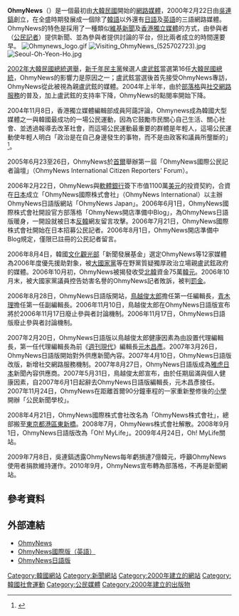 '''OhmyNews'''（{{lang-ko|'''오마이뉴스'''}}）是一個最初由[[大韓民國|大韓民國]]開始的[[網路媒體|網路媒體]]，2000年2月22日由[[吳連鎬|吳連鎬]]創立，在全盛時期發展成一個除了[[韓語|韓語]]以外還有[[日語|日語]]及[[英語|英語]]的三語網路媒體。OhmyNews的特色是採用了一種類似[[維基新聞|維基新聞]]及[[香港獨立媒體|香港獨立媒體]]的方式，由參與者（[[公民記者|公民記者]]）提供新聞、並為參與者提供討論的平台，但比兩者成立的時間還要早。
[[File:Ohmynews_logo.gif|thumb]]
[[File:Visiting_OhmyNews_(525702723).jpg|thumb]]
[[File:Seoul-Oh-Yeon-Ho.jpg|thumb]]

[[2002年大韓民國總統選舉|2002年大韓民國總統選舉]]，[[新千年民主黨|新千年民主黨]]候選人[[盧武鉉|盧武鉉]]當選第16任[[大韓民國總統|大韓民國總統]]，OhmyNews的影響力是原因之一；盧武鉉當選後首先接受OhmyNews專訪，OhmyNews從此被視為親盧武鉉的媒體。2004年上半年，由於[[部落格|部落格]]與[[社交網路服務|社交網路服務]]的普及，加上盧武鉉的支持率下降，OhmyNews的點閱率開始下降。

2004年11月8日，香港獨立媒體編輯部成員阿藹評論，Ohmynews成為韓國大型媒體之一與韓國最成功的一場公民運動，因為它鼓勵市民關心自己生活、關心社會、並透過報導去改革社會，而這場公民運動最重要的群體是年輕人，這場公民運動使年輕人明白「政治是在自己身邊發生的事物，而不是由政客和議員所壟斷的」<ref>{{cite news|author=阿藹|title=南韓市民記者打敗傳統媒體|url=http://www.inmediahk.net/node/2109|format=|publisher=香港獨立媒體|page=|date=2004-11-08|accessdate=2014-06-29|archive-date=2014-07-05|archive-url=https://web.archive.org/web/20140705224316/http://www.inmediahk.net/node/2109|dead-url=no}}</ref>。

2005年6月23至26日，OhmyNews於[[首爾|首爾]]舉辦第一屆「OhmyNews國際公民記者論壇」（OhmyNews International Citizen Reporters' Forum）。

2006年2月22日，OhmyNews與[[軟體銀行|軟體銀行]]簽下市值1100萬[[美元|美元]]的投資契約，合資在[[日本|日本]]成立「OhmyNews國際株式會社」（OhmyNews International）以主辦OhmyNews日語版網站「OhmyNews Japan」。2006年6月1日，OhmyNews國際株式會社開設官方部落格「OhmyNews開店準備中Blog」，為OhmyNews日語版暖身，一開設就被日本[[反韓情緒|反韓]]網友留言攻擊。2006年7月21日，OhmyNews國際株式會社開始在日本招募公民記者。2006年8月1日，OhmyNews開店準備中Blog規定，僅限已註冊的公民記者留言。

2006年8月4日，韓國[[文化觀光部|文化觀光部]]「新聞發展基金」選定OhmyNews等12家媒體為2006年度優先援助對象，被[[大國家黨|大國家黨]]等在野黨質疑獨厚政治立場親盧武鉉政府的媒體。2006年10月初，OhmyNews被揭發收受[[北韓|北韓]]資金75萬[[韓元|韓元]]。2006年10月末，被大國家黨議員控告妨害名譽的OhmyNews記者敗訴，被判[[罰金|罰金]]。

2006年8月28日，OhmyNews日語版開站，[[鳥越俊太郎|鳥越俊太郎]]擔任第一任編輯長，[[青木理|青木理]]擔任第一任副編輯長。2006年11月10日，鳥越俊太郎在OhmyNews日語版宣布將於2006年11月17日廢止參與者討論機制。2006年11月17日，OhmyNews日語版廢止參與者討論機制。

2007年2月20日，OhmyNews日語版以鳥越俊太郎健康因素為由設置代理編輯長，第一任代理編輯長為前《[[週刊現代|週刊現代]]》編輯長[[元木昌彥|元木昌彥]]。2007年3月26日，OhmyNews日語版開始對外供應新聞內容。2007年4月10日，OhmyNews日語版改版，新增社交網路服務機制。2007年8月27日，OhmyNews日語版成為[[雅虎日本|雅虎日本]]新聞內容供應商。2007年5月31日，鳥越俊太郎宣布，由於任期屆滿與個人健康因素，自2007年6月1日起辭去OhmyNews日語版編輯長，元木昌彥接任。2007年11月24日，OhmyNews在距離首爾90分鐘車程的一家重新整修後的[[小學|小學]]開辦「公民新聞學校」。

2008年4月21日，OhmyNews國際株式會社改名為「OhmyNews株式會社」，總部搬至[[東京都|東京都]][[港區_(東京都)|港區]][[東新橋|東新橋]]。2008年7月，OhmyNews株式會社解散。2008年9月1日，OhmyNews日語版改為「Oh! MyLife」。2009年4月24日，Oh! MyLife關站。

2009年7月8日，吳連鎬透露OhmyNews每年虧損達7億韓元，呼籲OhmyNews使用者捐款維持運作。2010年9月，OhmyNews宣布轉為部落格，不再是新聞網站。

==參考資料==
{{reflist}}

== 外部連結 ==
{{wikinews|:en:OhmyNews citizen reporters meet in Seoul, Korea|OhmyNews公民記者在韓國首爾開會}}
{{Commons category|OhmyNews}}
*[https://web.archive.org/web/20050321085550/http://www.ohmynews.com/ OhmyNews]
*[https://web.archive.org/web/20061115120036/http://english.ohmynews.com/ OhmyNews國際版（英語）]
*[https://web.archive.org/web/20140628040039/http://ohmynews.co.jp/ OhmyNews日語版]

{{公民新聞媒體}}

[[Category:韓國網站|Category:韓國網站]]
[[Category:新聞網站|Category:新聞網站]]
[[Category:2000年建立的網站|Category:2000年建立的網站]]
[[Category:韓國社會運動|Category:韓國社會運動]]
[[Category:公民媒體|Category:公民媒體]]
[[Category:2000年建立的出版物|Category:2000年建立的出版物]]